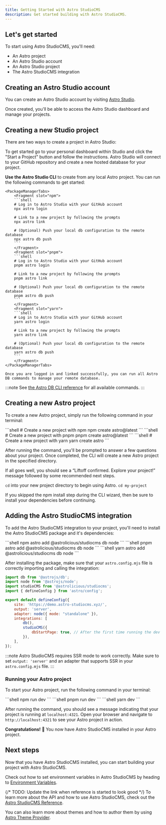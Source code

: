 ```yaml
---
title: Getting Started with Astro StudioCMS
description: Get started building with Astro StudioCMS.
---
```



## Let's get started

To start using Astro StudioCMS, you'll need:

- An Astro project
- An Astro Studio account
- An Astro Studio project
- The Astro StudioCMS integration

## Creating an Astro Studio account

You can create an Astro Studio account by visiting [Astro Studio](https://studio.astro.build/).

Once created, you'll be able to access the Astro Studio dashboard and manage your projects.

## Creating a new Studio project

There are two ways to create a project in Astro Studio:

To get started go to your personal dashboard within Studio and click the "Start a Project" button and follow the instructions. Astro Studio will connect to your GitHub repository and create a new hosted database for your project.

**Use the Astro Studio CLI** to create from any local Astro project. You can run the following commands to get started:

    <PackageManagerTabs>
        <Fragment slot="npm">
        ```shell
        # Log in to Astro Studio with your GitHub account
        npx astro login

        # Link to a new project by following the prompts
        npx astro link

        # (Optional) Push your local db configuration to the remote database
        npx astro db push
        ```
        </Fragment>
        <Fragment slot="pnpm">
        ```shell
        # Log in to Astro Studio with your GitHub account
        pnpm astro login

        # Link to a new project by following the prompts
        pnpm astro link

        # (Optional) Push your local db configuration to the remote database
        pnpm astro db push
        ```
        </Fragment>
        <Fragment slot="yarn">
        ```shell
        # Log in to Astro Studio with your GitHub account
        yarn astro login

        # Link to a new project by following the prompts
        yarn astro link

        # (Optional) Push your local db configuration to the remote database
        yarn astro db push
        ```
        </Fragment>
    </PackageManagerTabs>

    Once you are logged in and linked successfully, you can run all Astro DB commands to manage your remote database. 

:::note
See [the Astro DB CLI reference](https://docs.astro.build/en/guides/integrations-guide/db/#astro-db-cli-reference) for all available commands.
:::

## Creating a new Astro project

To create a new Astro project, simply run the following command in your terminal:

<PackageManagerTabs>
  <Fragment slot="npm">
  ```shell
  # Create a new project with npm
  npm create astro@latest
  ```
  </Fragment>
  <Fragment slot="pnpm">
  ```shell
  # Create a new project with pnpm
  pnpm create astro@latest
  ```
  </Fragment>
  <Fragment slot="yarn">
  ```shell
  # Create a new project with yarn
  yarn create astro
  ```
  </Fragment>
</PackageManagerTabs>

After running the command, you'll be prompted to answer a few questions about your project. Once completed, the CLI will create a new Astro project in the specified directory.

If all goes well, you should see a “Liftoff confirmed. Explore your project!” message followed by some recommended next steps.

`cd` into your new project directory to begin using Astro. `cd my-project`

If you skipped the npm install step during the CLI wizard, then be sure to install your dependencies before continuing.

## Adding the Astro StudioCMS integration

To add the Astro StudioCMS integration to your project, you'll need to install the Astro StudioCMS package and it's dependencies:

<PackageManagerTabs>
  <Fragment slot="npm">
  ```shell
  npm astro add @astrolicious/studiocms db node
  ```
  </Fragment>
  <Fragment slot="pnpm">
  ```shell
  pnpm astro add @astrolicious/studiocms db node
  ```
  </Fragment>
  <Fragment slot="yarn">
  ```shell
  yarn astro add @astrolicious/studiocms db node
  ```
  </Fragment>
</PackageManagerTabs>

After installing the package, make sure that your `astro.config.mjs` file is correctly importing and calling the integration:

```js title="astro.config.mjs"
import db from '@astrojs/db';
import node from '@astrojs/node';
import studioCMS from '@astrolicious/studiocms';
import { defineConfig } from 'astro/config';

export default defineConfig({
    site: 'https://demo.astro-studiocms.xyz/',
    output: 'server',
    adapter: node({ mode: "standalone" }),
    integrations: [
        db(),
        studioCMS({
            dbStartPage: true, // After the first time running the dev server and following the instructions at http://localhost:4321/start this will be set to false.
        }),
    ],
});
```

:::note
Astro StudioCMS requires SSR mode to work correctly. Make sure to set `output: 'server'` and an adapter that supports SSR in your `astro.config.mjs` file.
:::

### Running your Astro project

To start your Astro project, run the following command in your terminal:

<PackageManagerTabs>
  <Fragment slot="npm">
  ```shell
  npm run dev
  ```
  </Fragment>
  <Fragment slot="pnpm">
  ```shell
  pnpm run dev
  ```
  </Fragment>
  <Fragment slot="yarn">
  ```shell
  yarn dev
  ```
  </Fragment>
</PackageManagerTabs>

After running the command, you should see a message indicating that your project is running at `localhost:4321`. Open your browser and navigate to `http://localhost:4321` to see your Astro project in action.

**Congratulations!** 🥳 You now have Astro StudioCMS installed in your Astro project.

## Next steps

Now that you have Astro StudioCMS installed, you can start building your project with Astro StudioCMS.

Check out how to set environment variables in Astro StudioCMS by heading to [Environment Variables](/start-here/environment-variables).

{/* TODO: Update the link when reference is started to look good */}
To learn more about the API and how to use Astro StudioCMS, check out the [Astro StudioCMS Reference](/reference/example).

You can also learn more about themes and how to author them by using [Astro Theme Provider](https://astro-theme-provider.netlify.app/).